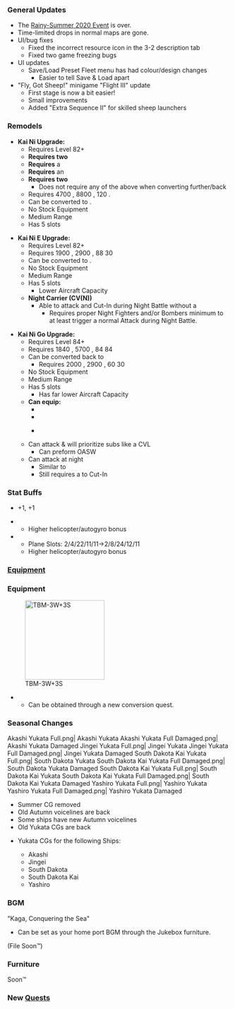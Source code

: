 {{Update|pagename={{{pagename|}}}
|banner = Wikia 2020 August 27th Banner.png
|maintenance_start = {{Maintenance|start|short=true}}
|maintenance_end = {{Maintenance|end|short=true}}
}}
===General Updates===
*The [[Rainy-Summer 2020 Event]] is over.
*Time-limited drops in normal maps are gone.
*UI/bug fixes
** Fixed the incorrect resource icon in the 3-2 description tab
** Fixed two game freezing bugs
*UI updates
**Save/Load Preset Fleet menu has had colour/design changes
***Easier to tell Save & Load apart
*"Fly, Got Sheep!" minigame "Flight III" update
**First stage is now a bit easier!
**Small improvements
**Added "Extra Sequence II" for skilled sheep launchers

==={{ShipLink|Kaga/Kai Ni|Kaga/Kai Ni E|Kaga/Kai Ni Go}} Remodels===
{{SeasonalGallery|slideshow=true|Kaga/Kai Ni|Kaga/Kai Ni E|Kaga/Kai Ni Go}}
*'''Kai Ni Upgrade: {{ShipLink|Kaga/Kai Ni}}'''
**Requires Level 82+
**'''Requires two''' {{EquipmentCardKai|Remodel Blueprint|icon=true|size=25px}}{{EquipmentLink|Remodel Blueprint|text=Blueprints}}
**'''Requires''' a {{EquipmentCardKai|Prototype Flight Deck Catapult|icon=true|size=25px}}{{EquipmentLink|Prototype Flight Deck Catapult}}
**'''Requires''' an {{EquipmentCardKai|Action Report|icon=true|size=25px}}{{EquipmentLink|Action Report}}
**'''Requires two''' {{EquipmentCardKai|New Model Aerial Armament Material|icon=true|size=25px}}{{EquipmentLink|New Model Aerial Armament Material}}
***Does not require any of the above when converting further/back
**Requires 4700 {{ammo}}, 8800 {{steel}}, 120 {{devmat}}.
**Can be converted to {{ShipLink|Kaga/Kai Ni E}}.
**No Stock Equipment
**Medium Range
**Has 5 slots

*'''Kai Ni E Upgrade: {{ShipLink|Kaga/Kai Ni E}}'''
**Requires Level 82+
**Requires 1900 {{ammo}}, 2900 {{steel}}, 88 {{devmat}} 30 {{Conmat}}
**Can be converted to {{ShipLink|Kaga/Kai Ni Go}}.
**No Stock Equipment
**Medium Range
**Has 5 slots
***Lower Aircraft Capacity
**'''Night Carrier (CV(N))'''
***Able to attack and Cut-In during Night Battle without a {{EquipmentLink|Night Operation Aviation Personnel|Night Operation Aviation Personnel + Skilled Deckhands}}
****Requires proper Night Fighters and/or Bombers minimum to at least trigger a normal Attack during Night Battle.

*'''Kai Ni Go Upgrade: {{ShipLink|Kaga/Kai Ni Go}}'''
**Requires Level 84+
**Requires 1840 {{ammo}}, 5700 {{steel}}, 84 {{devmat}} 84 {{Conmat}}
**Can be converted back to {{ShipLink|Kaga/Kai Ni}}
***Requires 2000 {{ammo}}, 2900 {{steel}}, 60 {{devmat}} 30 {{Conmat}}
**No Stock Equipment
**Medium Range
**Has 5 slots
***Has far lower Aircraft Capacity
**'''Can equip:'''
*** {{Autogyro}}{{EquipmentLink|Ka Type Observation Autogyro|O Type Observation Autogyro Kai|O Type Observation Autogyro Kai Ni|-|S-51J|S-51J Kai|link=List_of_Anti-Submarine_Equipment_by_stats#Anti-Submarine_Patrol_Aircraft|text=Autogyro|size=100px}}
*** {{ASWPlane}}{{EquipmentLink|Type 3 Command Liaison Aircraft (ASW)|text=Anti-submarine Patrol Aircraft|size=150px}}
*** {{Jet-powered Fighter-Bomber 1}}{{Jet-powered Fighter-Bomber 2}} {{EquipmentLink|Jet Keiun Kai|Kikka Kai|link=List of Jet-powered Fighter-Bombers by stats|text=Jet-powered Fighter-Bombers}}
**Can attack & will prioritize subs like a CVL
***Can preform OASW
**Can attack at night
***Similar to {{ShipLink|Ark Royal}}
***Still requires a {{EquipmentLink|Night Operation Aviation Personnel|Night Operation Aviation Personnel + Skilled Deckhands}} to Cut-In

===Stat Buffs===
*{{ShipLink|Iowa Kai}} +1{{Firepower}}, +1{{LOS}}
*{{ShipLink|Ise Kai Ni}} 
**Higher helicopter/autogyro bonus
*{{ShipLink|Hyuuga Kai Ni}} 
**Plane Slots:  2/4/22/11/11->2/8/24/12/11
**Higher helicopter/autogyro bonus

{{Clear}}

===[[Equipment]]===

==={{New}} Equipment===
[[File:TBM-3W+3S_389_Card.png|thumb|180px|{{new}}TBM-3W+3S]]
*{{EquipmentLink|TBM-3W+3S}}
**Can be obtained through a new conversion quest.

{{Clear}}
===Seasonal Changes===
<gallery type="slideshow" widths="300" hideaddbutton="true">
Akashi Yukata Full.png|{{new}} Akashi Yukata
Akashi Yukata Full Damaged.png|{{new}} Akashi Yukata Damaged
Jingei Yukata Full.png|{{new}} Jingei Yukata
Jingei Yukata Full Damaged.png|{{new}} Jingei Yukata Damaged
South Dakota Kai Yukata Full.png|{{new}} South Dakota Yukata
South Dakota Kai Yukata Full Damaged.png|{{new}} South Dakota Yukata Damaged
South Dakota Kai Yukata Full.png|{{new}} South Dakota Kai Yukata
South Dakota Kai Yukata Full Damaged.png|{{new}} South Dakota Kai Yukata Damaged
Yashiro Yukata Full.png|{{new}} Yashiro Yukata
Yashiro Yukata Full Damaged.png|{{new}} Yashiro Yukata Damaged
</gallery>
*Summer CG removed
*Old Autumn voicelines are back
*Some ships have new Autumn voicelines
*Old Yukata CGs are back
*{{new}} Yukata CGs for the following Ships:
**Akashi
**Jingei
**South Dakota
**South Dakota Kai
**Yashiro
{{Clear}}
===BGM===
{{new}} "Kaga, Conquering the Sea"
*Can be set as your home port BGM through the Jukebox furniture.
(File Soon™)
===Furniture===
Soon™

===New [[Quests]]===
{{Quest2|Sortie|Expedition|Exercise|Arsenal|filterIDs=B152 B153 B154 C46 D35 F91}}